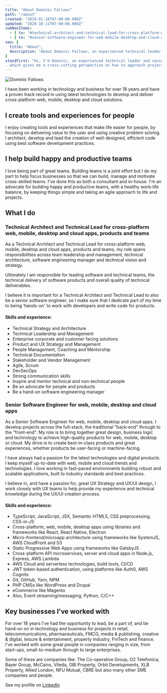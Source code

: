 ```yaml
---
title: "About Dominic Fallows"
path: "/about"
created: "2019-01-16T07:00:00.000Z"
updated: "2020-10-11T07:00:00.000Z"
subNavItems:
  - { to: "#technical-architect-and-technical-lead-for-cross-platform-web-mobile-desktop-and-cloud-apps-products-and-teams", title: "Technical Architect and Technical Lead" }
  - { to: "#senior-software-engineer-for-web-mobile-desktop-and-cloud-apps", title: "Senior Software Engineer" }
seo: {
  title: "About",
  description: "About Dominic Fallows, an experienced technical leader and senior software engineer for cross-platform web, mobile, desktop and cloud apps, products and teams. I’m a life-long enthusiast of technology, software engineering and business."
}
standfirst: "Hi, I'm Dominic, an experienced technical leader and senior software engineer for cross-platform web, mobile, desktop and cloud apps. I’m a life-long enthusiast of technology, software engineering and business 
- which gives me a cross-cutting perspective on how to approach projects."
---
```


![Dominic Fallows](./profile-pic.jpg)

I have been working in technology and business for over 18 years and have a proven track record in using latest technologies to develop and deliver cross-platform web, mobile, desktop and cloud solutions.

## I create tools and experiences for people

I enjoy creating tools and experiences that make life easier for people, by focusing on delivering value to the user and using creative problem solving. I architect, develop and lead the creation of well-designed, efficient code using best software development practices.

## I help build happy and productive teams

I love being part of great teams. Building teams is a joint effort but I do my part to help focus businesses so that we can build, manage and motivate cross-skilled teams. I've done this as both a consultant and in-house. I'm an advocate for building happy and productive teams, with a healthy work-life balance, by keeping things simple and taking an agile approach to life and projects.

## What I do

### Technical Architect and Technical Lead for cross-platform web, mobile, desktop and cloud apps, products and teams

Aa a Technical Architect and Technical Lead for cross-platform web, mobile, desktop and cloud apps, products and teams, my role spans responsibilities across team leadership and management, technical architecture, software engineering manager and technical vision and strategy.

Ultimately I am responsible for leading software and technical teams, the technical delivery of software products and overall quality of technical deliverables.

I believe it is important for a Technical Architect and Technical Lead to also be a senior software engineer, so I make sure that I dedicate part of my time to being ‘hands-on' to work with developers and write code for products.

#### Skills and experience:

- Technical Strategy and Architecture
- Technical Leadership and Management
- Enterprise corporate and customer facing solutions
- Product and UX Strategy and Management
- People Management, Coaching and Mentorship
- Technical Documentation
- Stakeholder and Vendor Management 
- Agile, Scrum
- DevSecOps
- Strong communication skills
- Inspire and mentor technical and non-technical people
- Be an advocate for people and products
- Be a hand-on software engineering manager


### Senior Software Engineer for web, mobile, desktop and cloud apps

As a Senior Software Engineer for web, mobile, desktop and cloud apps. I develop projects across the full-stack, the traditional "back-end" through to the "front-end". My role is to bring together great design, business logic and technology to achieve high-quality products for web, mobile, desktop or cloud. My drive is to create best-in-class products and great experiences, whether products be user-facing or machine-facing.

I have always had a passion for the latest technologies and digital products. I keep myself up-to-date with web, mobile and cloud trends and technologies. I love working in fast-paced environments building robust and scalable applications, built to industry standards and best practices.

I believe in, and have a passion for, great UX Strategy and UX/UI design, I work closely with UX teams to help provide my experience and technical knowledge during the UX/UI creation process.

#### Skills and experience:

- TypeScript, JavaScript, JSX, Semantic HTML5, CSS preprocessing, CSS-in-JS
- Cross-platform, web, mobile, desktop apps using libraries and frameworks like React, React Native, Electron
- Micro-frontend/microapp architecture using frameworks like SystemJS, AWS CloudFront and S3
- Static Progressive Web Apps using frameworks like GatsbyJS
- Cross-platform API microservices, server and cloud apps in Node.js, Express, AWS Lambda
- AWS Cloud and serverless technologies, build tools, CI/CD
- JWT token-based authentication, using platforms like Auth0, AWS Cognito
- Git, GitHub, Yarn, NPM
- PHP CMSs like WordPress and Drupal
- eCommerce like Magento
- Also, Event streaming/messaging, Python, C/C++

## Key businesses I've worked with

For over 18 years I've had the opportunity to lead, be a part of, and be hand-on on in technology and business for projects in retail, telecommunications, pharmaceuticals, FMCG, media & publishing, creative & digital, leisure & entertainment, property industry, FinTech and finance. I've worked with some great people in companies ranging in size, from start-ups, small-to-medium through to large enterprises.

Some of these are companies like: The Co-operative Group, O2 Telefonica, Bayer Group, McCains, Vileda, OBI Property, Orbit Developments, XLB Property, Allied London, NFU Mutual, CBRE but also many other SME companies and people.

See my profile on [LinkedIn](https://www.linkedin.com/in/dominicfallows)

